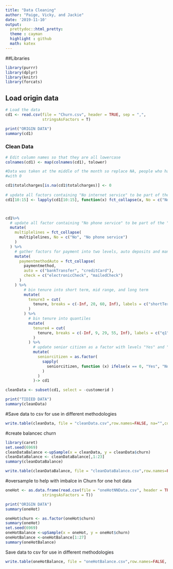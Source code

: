 ```yaml
---
title: "Data Cleaning"
author: "Paige, Vicky, and Jackie"
date: '2019-11-10'
output: 
  prettydoc::html_pretty:
  theme : cayman
  highlight : github
  math: katex
---
```


##Libraries
```r
library(purrr)
library(dplyr)
library(knitr)
library(forcats)
```

## Load origin data
```r
# Load the data
cd1 <- read.csv(file = "Churn.csv", header = TRUE, sep = ",", 
                stringsAsFactors = T)

print("ORIGIN DATA")
summary(cd1)
```

### Clean Data
```r

# Edit column names so that they are all lowercase
colnames(cd1) <- map(colnames(cd1), tolower)

#Data was taken at the middle of the month so replace NA, people who have not made first payemnt
#with 0

cd1$totalcharges[is.na(cd1$totalcharges)] <- 0
  
# update all factors containing "No internet service" to be part of the "No" level
cd1[10:15] <- lapply(cd1[10:15], function(x) fct_collapse(x, No = c("No", "No internet service")) )



cd1%>%
  # update all factor containing "No phone service" to be part of the "No" level
  mutate(
    multiplelines = fct_collapse(
      multiplelines, No = c("No", "No phone service")
    )
  ) %>%
    # gather factors for payment into two levels, auto deposits and manual checks
    mutate(
      paymentmethodAuto = fct_collapse(
        paymentmethod, 
        auto = c("bankTransfer", "creditCard"),
        check = c("electronicCheck", "mailedCheck")
      ) 
    ) %>%
        # bin tenure into short term, mid range, and long term
        mutate(
          tenure3 = cut(
            tenure, breaks = c(-Inf, 20, 60, Inf), labels = c("shortTerm", "midTerm", "longTerm")
          )
        ) %>%
          # bin tenure into quantiles
          mutate(
            tenure4 = cut(
              tenure, breaks = c(-Inf, 9, 29, 55, Inf), labels = c("q1", "q2", "q3", "q4")
            )
          ) %>%
            # update senior citizen as a factor with levels "Yes" and "No"
            mutate(
              seniorcitizen = as.factor(
                sapply(
                  seniorcitizen, function (x) ifelse(x == 0, "Yes", "No")
                )
              )
            )-> cd1

cleanData <- subset(cd1, select = -customerid )

print("TIDIED DATA")    
summary(cleanData)
```

#Save data to csv for use in different methodologies

```r
write.table(cleanData, file = "cleanData.csv",row.names=FALSE, na="",col.names=TRUE, sep=",")
```

#create balancec churn

```r
library(caret)
set.seed(6969)
cleanDataBalance <-upSample(x = cleanData, y = cleanData$churn)
cleanDataBalance <- cleanDataBalance[,1:23]
summary(cleanDataBalance)
```

```r
write.table(cleanDataBalance, file = "cleanDataBalance.csv",row.names=FALSE, na="",col.names=TRUE, sep=",")
```

#oversample to help with imbalce in Churn for one hot data
```r
oneHot <- as.data.frame(read.csv(file = "oneHotNNData.csv", header = TRUE, sep = ",", 
                stringsAsFactors = T))

print("ORIGIN DATA")
summary(oneHot)
```

```r
oneHot$churn <- as.factor(oneHot$churn)
summary(oneHot)
set.seed(6969)
oneHotBalance <-upSample(x = oneHot, y = oneHot$churn)
oneHotBalance <-oneHotBalance[1:27]
summary(oneHotBalance)
```

Save data to csv for use in different methodologies

```r
write.table(oneHotBalance, file = "oneHotBalance.csv",row.names=FALSE, na="",col.names=TRUE, sep=",")
```